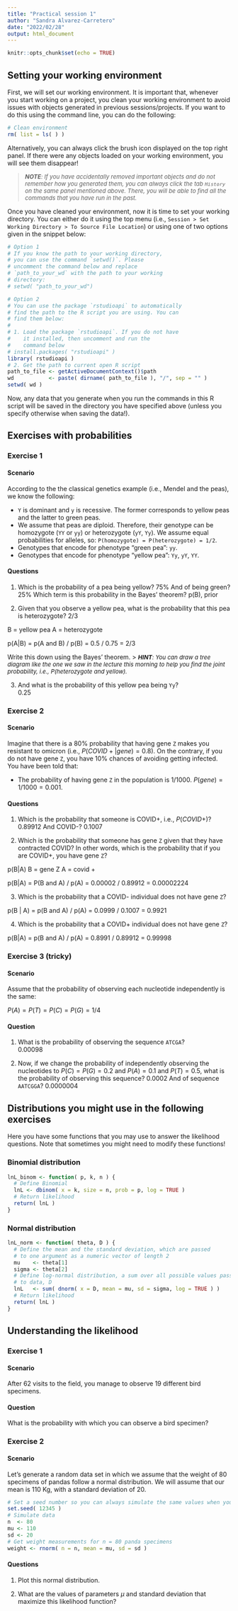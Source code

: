 ```yaml
---
title: "Practical session 1"
author: "Sandra Alvarez-Carretero"
date: "2022/02/28"
output: html_document
---
```


```r
knitr::opts_chunk$set(echo = TRUE)
```

## Setting your working environment

First, we will set our working environment. It is important that, whenever you start working on a project, you clean your working environment to avoid issues with objects generated in previous sessions/projects. If you want to do this using the command line, you can do the following:

```r
# Clean environment 
rm( list = ls( ) )
```

Alternatively, you can always click the brush icon displayed on the top right panel. If there were any objects loaded on your working environment, you will see them disappear! 

>
<font size="2">
 _**NOTE**: If you have accidentally removed important objects and do not remember how you generated them, you can always click the tab `History` on the same panel mentioned above. There, you will be able to find all the commands that you have run in the past._
</font> 

Once you have cleaned your environment, now it is time to set your working directory. You can either do it using the top menu (i.e., `Session > Set Working Directory > To Source File Location`) or using one of two options given in the snippet below:

```r
# Option 1
# If you know the path to your working directory, 
# you can use the command `setwd()`. Please 
# uncomment the command below and replace 
# `path_to_your_wd` with the path to your working 
# directory: 
# setwd( "path_to_your_wd")

# Option 2
# You can use the package `rstudioapi` to automatically 
# find the path to the R script you are using. You can
# find them below:
#
# 1. Load the package `rstudioapi`. If you do not have 
#    it installed, then uncomment and run the
#    command below
# install.packages( "rstudioapi" )
library( rstudioapi ) 
# 2. Get the path to current open R script
path_to_file <- getActiveDocumentContext()$path
wd           <- paste( dirname( path_to_file ), "/", sep = "" )
setwd( wd )
```

Now, any data that you generate when you run the commands in this R script will be saved in the directory you have specified above (unless you specify otherwise when saving the data!). 

## Exercises with probabilities

### Exercise 1

#### Scenario   

According to the the classical genetics example (i.e., Mendel and the peas), we know the following:   

- $\mathtt{Y}$ is dominant and $\mathtt{y}$ is recessive. The former corresponds to yellow  peas and the latter to green peas.   
- We assume that peas are diploid. Therefore, their genotype can be homozygote ($\mathtt{YY}$ or $\mathtt{yy}$) or heterozygote ($\mathtt{yY}$, $\mathtt{Yy}$). We assume equal probabilities for alleles, so: `P(homozygote) = P(heterozygote) = 1/2`.   
- Genotypes that encode for phenotype "green pea": $\mathtt{yy}$.   
- Genotypes that encode for phenotype "yellow pea": $\mathtt{Yy}$, $\mathtt{yY}$, $\mathtt{YY}$.   

#### Questions   

1. Which is the probability of a pea being yellow? 75% And of being green? 25% Which term is this probability in the Bayes' theorem? p(B), prior

2. Given that you observe a yellow pea, what is the probability that this pea is heterozygote?
2/3

B = yellow pea
A = heterozygote

p(A|B) = p(A and B) / p(B) = 0.5 / 0.75 = 2/3

Write this down using the Bayes' theorem.
>
<font size="2">
 _**HINT**: You can draw a tree diagram like the one we saw in the lecture this morning to help you find the joint probability, i.e., $P(heterozygote\ and\ yellow)$._
</font> 

3. And what is the probability of this yellow pea being
$\mathtt{Yy}$?   
0.25

### Exercise 2

#### Scenario 
Imagine that there is a 80% probability that having gene `Z` makes you resistant to omicron (i.e., $P(COVID+|gene)=0.8$). On the contrary, if you do not have gene `Z`, you have 10% chances of avoiding getting infected. You have been told that:   

- The probability of having gene `Z` in the population is 1/1000. $P(gene)= 1/1000=0.001$.   

#### Questions

1. Which is the probability that someone is COVID+, i.e., $P(COVID+)$? 0.89912 And COVID-?   0.1007

2. Which is the probability that someone has gene `Z` given that they have contracted COVID? In other words, which is the probability that if you are COVID+, you have gene `Z`?   

p(B|A)
B = gene Z
A = covid +

p(B|A) = P(B and A) / p(A) = 0.00002 / 0.89912 = 0.00002224

3. Which is the probability that a COVID- individual does not have gene `Z`?   

p(B | A) = p(B and A) / p(A) = 0.0999 / 0.1007 = 0.9921

4. Which is the probability that a COVID+ individual does not have gene `Z`?   


p(B|A) = p(B and A) / p(A) = 0.8991 / 0.89912 = 0.99998

### Exercise 3 (tricky)

#### Scenario
Assume that the probability of observing each nucleotide independently is the same:

$P(A) = P(T) = P(C) = P(G) = 1/4$

#### Question

1. What is the probability of  observing  the sequence  `ATCGA`?   
0.00098

2. Now, if we change the probability of independently observing the nucleotides to $P(C) = P(G) = 0.2$ and $P(A) = 0.1$ and $P(T) = 0.5$, what is the probability of observing this sequence? 0.0002 And of sequence `AATCGGA`? 0.0000004

## Distributions you might use in the following exercises 

Here you have some functions that you may use to answer the likelihood questions. Note that sometimes you might need to modify these functions!

### Binomial distribution 
```r
lnL_binom <- function( p, k, n ) {
  # Define Binomial
  lnL <- dbinom( x = k, size = n, prob = p, log = TRUE )
  # Return likelihood 
  return( lnL )
}
```

### Normal distribution 

```r
lnL_norm <- function( theta, D ) {
  # Define the mean and the standard deviation, which are passed 
  # to one argument as a numeric vector of length 2
  mu    <- theta[1]
  sigma <- theta[2]
  # Define log-normal distribution, a sum over all possible values passed 
  # to data, D
  lnL   <- sum( dnorm( x = D, mean = mu, sd = sigma, log = TRUE ) )
  # Return likelihood 
  return( lnL )
}
```


## Understanding the likelihood

### Exercise 1

#### Scenario
After 62 visits to the field, you manage to observe 19 different bird specimens. 

#### Question
What is the probability with which you can observe a bird specimen?   

### Exercise 2

#### Scenario
Let's generate a random data set in which we assume that the weight of 80 specimens of pandas follow a normal distribution. We will assume that our mean is 110 Kg, with a standard deviation of 20. 

```r
# Set a seed number so you can always simulate the same values when you run this code
set.seed( 12345 )
# Simulate data 
n  <- 80
mu <- 110
sd <- 20
# Get weight measurements for n = 80 panda specimens
weight <- rnorm( n = n, mean = mu, sd = sd )
```

#### Questions
1. Plot this normal distribution.   

2. What are the values of parameters $\mu$ and standard deviation that maximize this likelihood function?   
